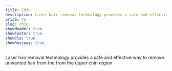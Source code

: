 ```yaml
---
title: Chin
description: Laser hair removal technology provides a safe and effective way to remove unwanted hair from the from the upper chin region.
price: 75
slug: chin
showHeader: true
showFooter: true
showCta: true
showReviews: true
---
```


Laser hair removal technology provides a safe and effective way to remove unwanted hair from the from the upper chin region.

